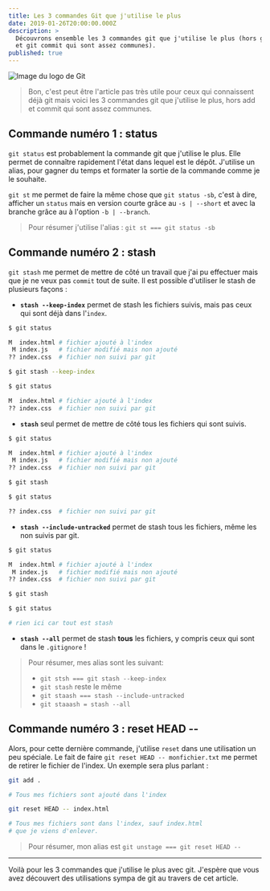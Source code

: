 ```yaml
---
title: Les 3 commandes Git que j'utilise le plus
date: 2019-01-26T20:00:00.000Z
description: >
  Découvrons ensemble les 3 commandes git que j'utilise le plus (hors git add 
  et git commit qui sont assez communes). 
published: true
---
```


![Image du logo de Git](./git.png)

> Bon, c'est peut être l'article pas très utile pour ceux qui connaissent déjà
> git mais voici les 3 commandes git que j'utilise le plus, hors add et commit
> qui sont assez communes.

## Commande numéro 1 : status

`git status` est probablement la commande git que j'utilise le plus. Elle permet
de connaître rapidement l'état dans lequel est le dépôt. J'utilise un alias,
pour gagner du temps et formater la sortie de la commande comme je le souhaite.

`git st` me permet de faire la même chose que `git status -sb`, c'est à dire,
afficher un `status` mais en version courte grâce au `-s | --short` et avec la
branche grâce au à l'option `-b | --branch`.

> Pour résumer j'utilise l'alias : `git st === git status -sb`

## Commande numéro 2 : stash

`git stash` me permet de mettre de côté un travail que j'ai pu effectuer mais
que je ne veux pas `commit` tout de suite. Il est possible d'utiliser le stash
de plusieurs façons :

- **`stash --keep-index`** permet de stash les fichiers suivis, mais pas ceux
  qui sont déjà dans l'`index`.

```bash {1,7,9}
$ git status

M  index.html # fichier ajouté à l'index
 M index.js   # fichier modifié mais non ajouté
?? index.css  # fichier non suivi par git

$ git stash --keep-index

$ git status

M  index.html # fichier ajouté à l'index
?? index.css  # fichier non suivi par git
```

- **`stash`** seul permet de mettre de côté tous les fichiers qui sont suivis.

```bash {1,7,9}
$ git status

M  index.html # fichier ajouté à l'index
 M index.js   # fichier modifié mais non ajouté
?? index.css  # fichier non suivi par git

$ git stash

$ git status

?? index.css  # fichier non suivi par git
```

- **`stash --include-untracked`** permet de stash tous les fichiers, même les
  non suivis par git.

```bash {1,7,9}
$ git status

M  index.html # fichier ajouté à l'index
 M index.js   # fichier modifié mais non ajouté
?? index.css  # fichier non suivi par git

$ git stash

$ git status

# rien ici car tout est stash
```

- **`stash --all`** permet de stash **tous** les fichiers, y compris ceux qui
  sont dans le `.gitignore` !

> Pour résumer, mes alias sont les suivant:
>
> - `git stsh === git stash --keep-index`
> - `git stash` reste le même
> - `git staash === stash --include-untracked`
> - `git staaash = stash --all`

## Commande numéro 3 : reset HEAD --

Alors, pour cette dernière commande, j'utilise `reset` dans une utilisation un peu
spéciale. Le fait de faire `git reset HEAD -- monfichier.txt` me permet de
retirer le fichier de l'index. Un exemple sera plus parlant :

```bash {1,5}
git add .

# Tous mes fichiers sont ajouté dans l'index

git reset HEAD -- index.html

# Tous mes fichiers sont dans l'index, sauf index.html
# que je viens d'enlever.
```

> Pour résumer, mon alias est `git unstage === git reset HEAD --`

---

Voilà pour les 3 commandes que j'utilise le plus avec git. J'espère que vous avez
découvert des utilisations sympa de git au travers de cet article.